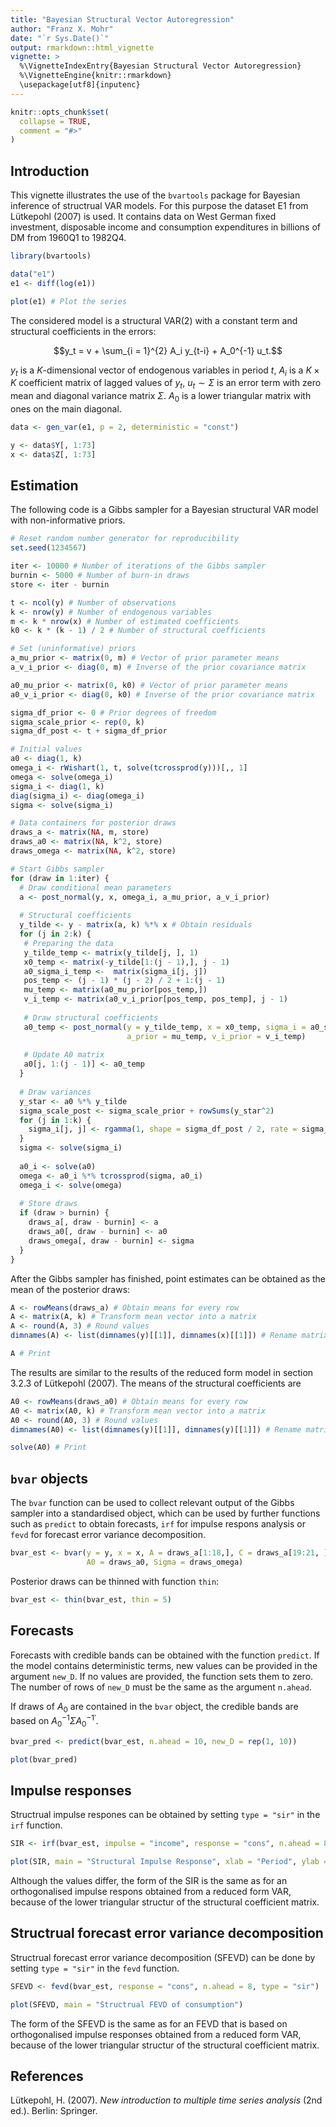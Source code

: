 ```yaml
---
title: "Bayesian Structural Vector Autoregression"
author: "Franz X. Mohr"
date: "`r Sys.Date()`"
output: rmarkdown::html_vignette
vignette: >
  %\VignetteIndexEntry{Bayesian Structural Vector Autoregression}
  %\VignetteEngine{knitr::rmarkdown}
  \usepackage[utf8]{inputenc}
---
```


```r
knitr::opts_chunk$set(
  collapse = TRUE,
  comment = "#>"
)
```

## Introduction

This vignette illustrates the use of the `bvartools` package for Bayesian inference of structrual VAR models. For this purpose the dataset E1 from Lütkepohl (2007) is used. It contains data on West German fixed investment, disposable income and consumption expenditures in billions of DM from 1960Q1 to 1982Q4.

```r
library(bvartools)

data("e1")
e1 <- diff(log(e1))

plot(e1) # Plot the series
```

The considered model is a structural VAR(2) with a constant term and structural coefficients in the errors:

$$y_t =  v + \sum_{i = 1}^{2} A_i y_{t-i} + A_0^{-1} u_t.$$

$y_t$ is a $K$-dimensional vector of endogenous variables in period $t$, $A_i$ is a $K \times K$ coefficient matrix of lagged values of $y_t$, $u_t \sim \Sigma$ is an error term with zero mean and diagonal variance matrix $\Sigma$. $A_0$ is a lower triangular matrix with ones on the main diagonal.

```r
data <- gen_var(e1, p = 2, deterministic = "const")

y <- data$Y[, 1:73]
x <- data$Z[, 1:73]
```


## Estimation

The following code is a Gibbs sampler for a Bayesian structural VAR model with non-informative priors.

```r
# Reset random number generator for reproducibility
set.seed(1234567)

iter <- 10000 # Number of iterations of the Gibbs sampler
burnin <- 5000 # Number of burn-in draws
store <- iter - burnin

t <- ncol(y) # Number of observations
k <- nrow(y) # Number of endogenous variables
m <- k * nrow(x) # Number of estimated coefficients
k0 <- k * (k - 1) / 2 # Number of structural coefficients

# Set (uninformative) priors
a_mu_prior <- matrix(0, m) # Vector of prior parameter means
a_v_i_prior <- diag(0, m) # Inverse of the prior covariance matrix

a0_mu_prior <- matrix(0, k0) # Vector of prior parameter means
a0_v_i_prior <- diag(0, k0) # Inverse of the prior covariance matrix

sigma_df_prior <- 0 # Prior degrees of freedom
sigma_scale_prior <- rep(0, k)
sigma_df_post <- t + sigma_df_prior

# Initial values
a0 <- diag(1, k)
omega_i <- rWishart(1, t, solve(tcrossprod(y)))[,, 1]
omega <- solve(omega_i)
sigma_i <- diag(1, k)
diag(sigma_i) <- diag(omega_i)
sigma <- solve(sigma_i)

# Data containers for posterior draws
draws_a <- matrix(NA, m, store)
draws_a0 <- matrix(NA, k^2, store)
draws_omega <- matrix(NA, k^2, store)

# Start Gibbs sampler
for (draw in 1:iter) {
  # Draw conditional mean parameters
  a <- post_normal(y, x, omega_i, a_mu_prior, a_v_i_prior)
  
  # Structural coefficients
  y_tilde <- y - matrix(a, k) %*% x # Obtain residuals
  for (j in 2:k) {
   # Preparing the data
   y_tilde_temp <- matrix(y_tilde[j, ], 1)
   x0_temp <- matrix(-y_tilde[1:(j - 1),], j - 1)
   a0_sigma_i_temp <-  matrix(sigma_i[j, j])
   pos_temp <- (j - 1) * (j - 2) / 2 + 1:(j - 1)
   mu_temp <- matrix(a0_mu_prior[pos_temp,])
   v_i_temp <- matrix(a0_v_i_prior[pos_temp, pos_temp], j - 1)
   
   # Draw structural coefficients
   a0_temp <- post_normal(y = y_tilde_temp, x = x0_temp, sigma_i = a0_sigma_i_temp,
                          a_prior = mu_temp, v_i_prior = v_i_temp)
   
   # Update A0 matrix
   a0[j, 1:(j - 1)] <- a0_temp
  }
  
  # Draw variances
  y_star <- a0 %*% y_tilde
  sigma_scale_post <- sigma_scale_prior + rowSums(y_star^2)
  for (j in 1:k) {
    sigma_i[j, j] <- rgamma(1, shape = sigma_df_post / 2, rate = sigma_scale_post[j] / 2)
  }
  sigma <- solve(sigma_i)
  
  a0_i <- solve(a0)
  omega <- a0_i %*% tcrossprod(sigma, a0_i) 
  omega_i <- solve(omega)
  
  # Store draws
  if (draw > burnin) {
    draws_a[, draw - burnin] <- a
    draws_a0[, draw - burnin] <- a0
    draws_omega[, draw - burnin] <- sigma
  }
}
```

After the Gibbs sampler has finished, point estimates can be obtained as the mean of the posterior draws:

```r
A <- rowMeans(draws_a) # Obtain means for every row
A <- matrix(A, k) # Transform mean vector into a matrix
A <- round(A, 3) # Round values
dimnames(A) <- list(dimnames(y)[[1]], dimnames(x)[[1]]) # Rename matrix dimensions

A # Print
```

The results are similar to the results of the reduced form model in section 3.2.3 of Lütkepohl (2007). The means of the structural coefficients are

```r
A0 <- rowMeans(draws_a0) # Obtain means for every row
A0 <- matrix(A0, k) # Transform mean vector into a matrix
A0 <- round(A0, 3) # Round values
dimnames(A0) <- list(dimnames(y)[[1]], dimnames(y)[[1]]) # Rename matrix dimensions

solve(A0) # Print
```

## `bvar` objects

The `bvar` function can be used to collect relevant output of the Gibbs sampler into a standardised object, which can be used by further functions such as `predict` to obtain forecasts, `irf` for impulse respons analysis or `fevd` for forecast error variance decomposition.

```r
bvar_est <- bvar(y = y, x = x, A = draws_a[1:18,], C = draws_a[19:21, ],
                 A0 = draws_a0, Sigma = draws_omega)
```

Posterior draws can be thinned with function `thin`:

```r
bvar_est <- thin(bvar_est, thin = 5)
```

## Forecasts

Forecasts with credible bands can be obtained with the function `predict`. If the model contains deterministic terms, new values can be provided in the argument `new_D`. If no values are provided, the function sets them to zero. The number of rows of `new_D` must be the same as the argument `n.ahead`.

If draws of $A_0$ are contained in the `bvar` object, the credible bands are based on $A_0^{-1} \Sigma A_0^{-1\prime}$.

```r
bvar_pred <- predict(bvar_est, n.ahead = 10, new_D = rep(1, 10))

plot(bvar_pred)
```

## Impulse responses

Structrual impulse respones can be obtained by setting `type = "sir"` in the `irf` function.

```r
SIR <- irf(bvar_est, impulse = "income", response = "cons", n.ahead = 8, type = "sir")

plot(SIR, main = "Structural Impulse Response", xlab = "Period", ylab = "Response")
```

Although the values differ, the form of the SIR is the same as for an orthogonalised impulse respons obtained from a reduced form VAR, because of the lower triangular structur of the structural coefficient matrix.

## Structrual forecast error variance decomposition

Structrual forecast error variance decomposition (SFEVD) can be done by setting `type = "sir"` in the `fevd` function.

```r
SFEVD <- fevd(bvar_est, response = "cons", n.ahead = 8, type = "sir")

plot(SFEVD, main = "Structrual FEVD of consumption")
```

The form of the SFEVD is the same as for an FEVD that is based on orthogonalised impulse responses obtained from a reduced form VAR, because of the lower triangular structur of the structural coefficient matrix.

## References

Lütkepohl, H. (2007). *New introduction to multiple time series analysis* (2nd ed.). Berlin: Springer.

